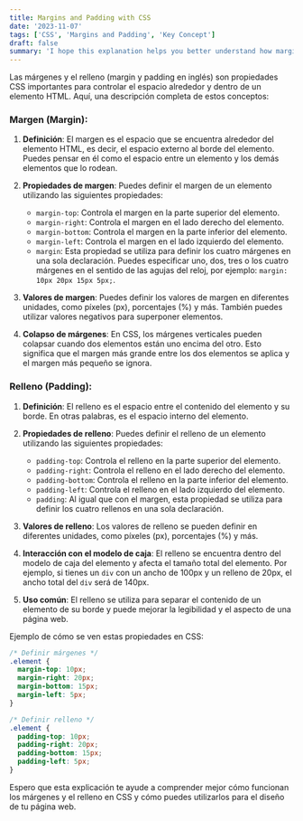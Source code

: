 ```yaml
---
title: Margins and Padding with CSS
date: '2023-11-07'
tags: ['CSS', 'Margins and Padding', 'Key Concept']
draft: false
summary: 'I hope this explanation helps you better understand how margins and padding work in CSS and how you can use them for your web page design'
---
```


Las márgenes y el relleno (margin y padding en inglés) son propiedades CSS importantes para controlar el espacio alrededor y dentro de un elemento HTML. Aquí, una descripción completa de estos conceptos:

### Margen (Margin):

1. **Definición**: El margen es el espacio que se encuentra alrededor del elemento HTML, es decir, el espacio externo al borde del elemento. Puedes pensar en él como el espacio entre un elemento y los demás elementos que lo rodean.

2. **Propiedades de margen**: Puedes definir el margen de un elemento utilizando las siguientes propiedades:
   - `margin-top`: Controla el margen en la parte superior del elemento.
   - `margin-right`: Controla el margen en el lado derecho del elemento.
   - `margin-bottom`: Controla el margen en la parte inferior del elemento.
   - `margin-left`: Controla el margen en el lado izquierdo del elemento.
   - `margin`: Esta propiedad se utiliza para definir los cuatro márgenes en una sola declaración. Puedes especificar uno, dos, tres o los cuatro márgenes en el sentido de las agujas del reloj, por ejemplo: `margin: 10px 20px 15px 5px;`.

3. **Valores de margen**: Puedes definir los valores de margen en diferentes unidades, como píxeles (px), porcentajes (%) y más. También puedes utilizar valores negativos para superponer elementos.

4. **Colapso de márgenes**: En CSS, los márgenes verticales pueden colapsar cuando dos elementos están uno encima del otro. Esto significa que el margen más grande entre los dos elementos se aplica y el margen más pequeño se ignora.

### Relleno (Padding):

1. **Definición**: El relleno es el espacio entre el contenido del elemento y su borde. En otras palabras, es el espacio interno del elemento.

2. **Propiedades de relleno**: Puedes definir el relleno de un elemento utilizando las siguientes propiedades:
   - `padding-top`: Controla el relleno en la parte superior del elemento.
   - `padding-right`: Controla el relleno en el lado derecho del elemento.
   - `padding-bottom`: Controla el relleno en la parte inferior del elemento.
   - `padding-left`: Controla el relleno en el lado izquierdo del elemento.
   - `padding`: Al igual que con el margen, esta propiedad se utiliza para definir los cuatro rellenos en una sola declaración.

3. **Valores de relleno**: Los valores de relleno se pueden definir en diferentes unidades, como píxeles (px), porcentajes (%) y más.

4. **Interacción con el modelo de caja**: El relleno se encuentra dentro del modelo de caja del elemento y afecta el tamaño total del elemento. Por ejemplo, si tienes un `div` con un ancho de 100px y un relleno de 20px, el ancho total del `div` será de 140px.

5. **Uso común**: El relleno se utiliza para separar el contenido de un elemento de su borde y puede mejorar la legibilidad y el aspecto de una página web.

Ejemplo de cómo se ven estas propiedades en CSS:

```css
/* Definir márgenes */
.element {
  margin-top: 10px;
  margin-right: 20px;
  margin-bottom: 15px;
  margin-left: 5px;
}

/* Definir relleno */
.element {
  padding-top: 10px;
  padding-right: 20px;
  padding-bottom: 15px;
  padding-left: 5px;
}
```

Espero que esta explicación te ayude a comprender mejor cómo funcionan los márgenes y el relleno en CSS y cómo puedes utilizarlos para el diseño de tu página web.